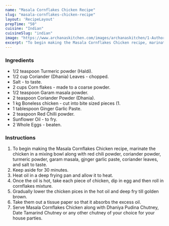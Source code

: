 ---
name: "Masala Cornflakes Chicken Recipe"
slug: "masala-cornflakes-chicken-recipe"
layout: 'RecipeLayout'
prepTime: "50"
cuisine: "Indian"
cuisineSlug: "indian"
image: "https://www.archanaskitchen.com/images/archanaskitchen/1-Author/vaishnavib-gmail.com/Masala_Cornflakes_Chicken__1600.jpg"
excerpt: "To begin making the Masala Cornflakes Chicken recipe, marinate the chicken in a mixing bowl along with red chili powder, coriander powder, turmeric  powder, garam masala, gjnger garlic paste, coriander leaves, and salt to taste"
---

### Ingredients

- 1/2 teaspoon Turmeric powder (Haldi).
- 1/2 cup Coriander (Dhania) Leaves - chopped.
- Salt - to taste.
- 2 cups Corn flakes - made to a coarse powder.
- 1/2 teaspoon Garam masala powder.
- 2 teaspoon Coriander Powder (Dhania).
- 1 kg Boneless chicken - cut into bite sized pieces (1.
- 1 tablespoon Ginger Garlic Paste.
- 2 teaspoon Red Chilli powder.
- Sunflower Oil - to fry.
- 2 Whole Eggs - beaten.

### Instructions

1. To begin making the Masala Cornflakes Chicken recipe, marinate the chicken in a mixing bowl along with red chili powder, coriander powder, turmeric  powder, garam masala, gjnger garlic paste, coriander leaves, and salt to taste.
1. Keep aside for 30 minutes.
1. Heat oil in a deep frying pan and allow it to heat.
1. Once the oil is hot, take each piece of chicken, dip in egg and then roll in cornflakes mixture.
1. Gradually lower the chicken pices in the hot oil and deep fry till golden brown.
1. Take them out a tissue paper so that it absorbs the excess oil.
1. Serve Masala Cornflakes Chicken along with Dhaniya Pudina Chutney, Date Tamarind Chutney or any other chutney of your choice for your house parties.
